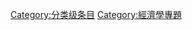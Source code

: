 {{catmore1|[[Wikipedia:经济学专题|Wikipedia:经济学专题]]}}
{{Articles by Quality|topic=经济学|project=经济学|format=TOC}}
{{emptycat}}

[[Category:分类级条目|Category:分类级条目]]
[[Category:經濟學專題|Category:經濟學專題]]